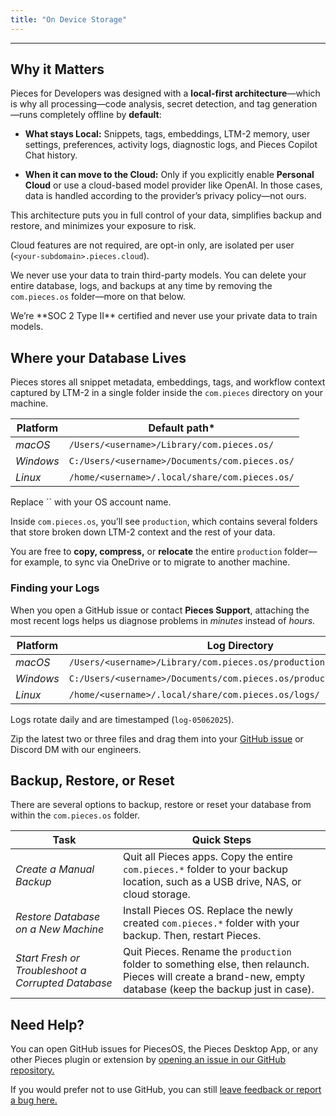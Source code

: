 ```yaml
---
title: "On Device Storage"
---
```


***

## Why it Matters

Pieces for Developers was designed with a **local-first architecture**—which is why all processing—code analysis, secret detection, and tag generation—runs completely offline by **default**:

* **What stays Local:** Snippets, tags, embeddings, LTM-2 memory, user settings, preferences, activity logs, diagnostic logs, and Pieces Copilot Chat history.

* **When it can move to the Cloud:** Only if you explicitly enable **Personal Cloud** or use a cloud-based model provider like OpenAI. In those cases, data is handled according to the provider’s privacy policy—not ours.

This architecture puts you in full control of your data, simplifies backup and restore, and minimizes your exposure to risk.

Cloud features are not required, are opt-in only, are isolated per user (`<your-subdomain>.pieces.cloud`).

We never use your data to train third-party models. You can delete your entire database, logs, and backups at any time by removing the `com.pieces.os` folder—more on that below.

<Callout type="tip">
  We’re **SOC 2 Type II** certified and never use your private data to train models.
</Callout>

## Where your Database Lives

Pieces stores all snippet metadata, embeddings, tags, and workflow context captured by LTM-2 in a single folder inside the `com.pieces` directory on your machine.

| **Platform** | **Default path\***                             |
| ------------ | ---------------------------------------------- |
| *macOS*      | `/Users/<username>/Library/com.pieces.os/`     |
| *Windows*    | `C:/Users/<username>/Documents/com.pieces.os/` |
| *Linux*      | `/home/<username>/.local/share/com.pieces.os/` |

<Callout type="tip">
  Replace `<username>` with your OS account name.
</Callout>

Inside `com.pieces.os`, you’ll see `production`, which contains several folders that store broken down LTM-2 context and the rest of your data.

You are free to **copy, compress,** or **relocate** the entire `production` folder—for example, to sync via OneDrive or to migrate to another machine.

### Finding your Logs

When you open a GitHub issue or contact **Pieces Support**, attaching the most recent logs helps us diagnose problems in *minutes* instead of *hours*.

| **Platform** | **Log Directory**                                                     |
| ------------ | --------------------------------------------------------------------- |
| *macOS*      | `/Users/<username>/Library/com.pieces.os/production/support/logs/`    |
| *Windows*    | `C:/Users/<username>/Documents/com.pieces.os/production/support/logs` |
| *Linux*      | `/home/<username>/.local/share/com.pieces.os/logs/`                   |

Logs rotate daily and are timestamped (`log-05062025`).

Zip the latest two or three files and drag them into your <a target="_blank" href="https://github.com/pieces-app/support/issues">GitHub issue</a> or Discord DM with our engineers.

## Backup, Restore, or Reset

There are several options to backup, restore or reset your database from within the `com.pieces.os` folder.

| **Task**                                           | **Quick Steps**                                                                                                                                              |
| -------------------------------------------------- | ------------------------------------------------------------------------------------------------------------------------------------------------------------ |
| *Create a Manual Backup*                           | Quit all Pieces apps. Copy the entire `com.pieces.*` folder to your backup location, such as a USB drive, NAS, or cloud storage.                             |
| *Restore Database on a New Machine*                | Install Pieces OS. Replace the newly created `com.pieces.*` folder with your backup. Then, restart Pieces.                                                   |
| *Start Fresh or Troubleshoot a Corrupted Database* | Quit Pieces. Rename the `production` folder to something else, then relaunch. Pieces will create a brand-new, empty database (keep the backup just in case). |

## Need Help?<a target="_blank" href="https://docs.pieces.app/extensions-plugins/sublime#get-support-or-share-feedback">**​**</a>

You can open GitHub issues for PiecesOS, the Pieces Desktop App, or any other Pieces plugin or extension by <a target="_blank" href="https://github.com/pieces-app/support/issues">opening an issue in our GitHub repository.</a>

If you would prefer not to use GitHub, you can still <a target="_blank" href="https://getpieces.typeform.com/to/mCjBSIjF#page=docs-support">leave feedback or report a bug here.</a>
